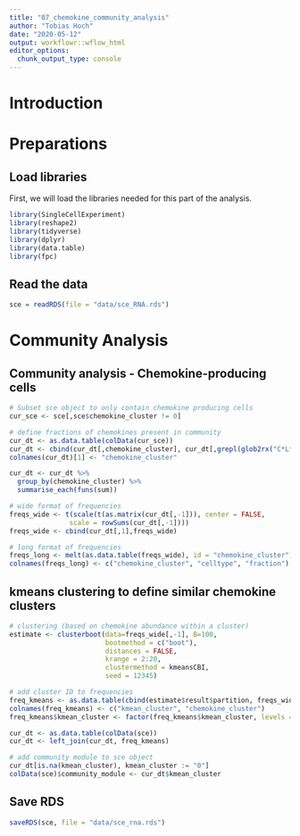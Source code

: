 ```yaml
---
title: "07_chemokine_community_analysis"
author: "Tobias Hoch"
date: "2020-05-12"
output: workflowr::wflow_html
editor_options:
  chunk_output_type: console
---
```


# Introduction

# Preparations

## Load libraries

First, we will load the libraries needed for this part of the analysis.

```r
library(SingleCellExperiment)
library(reshape2)
library(tidyverse)
library(dplyr)
library(data.table) 
library(fpc)
```

## Read the data

```r
sce = readRDS(file = "data/sce_RNA.rds")
```

# Community Analysis

## Community analysis - Chemokine-producing cells

```r
# Subset sce object to only contain chemokine producing cells
cur_sce <- sce[,sce$chemokine_cluster != 0]

# define fractions of chemokines present in community
cur_dt <- as.data.table(colData(cur_sce))
cur_dt <- cbind(cur_dt[,chemokine_cluster], cur_dt[,grepl(glob2rx("C*L*"),names(cur_dt)), with=FALSE])
colnames(cur_dt)[1] <- "chemokine_cluster"

cur_dt <- cur_dt %>%
  group_by(chemokine_cluster) %>%
  summarise_each(funs(sum))

# wide format of frequencies
freqs_wide <- t(scale(t(as.matrix(cur_dt[,-1])), center = FALSE, 
               scale = rowSums(cur_dt[,-1])))
freqs_wide <- cbind(cur_dt[,1],freqs_wide)

# long format of frequencies
freqs_long <- melt(as.data.table(freqs_wide), id = "chemokine_cluster")
colnames(freqs_long) <- c("chemokine_cluster", "celltype", "fraction")
```

## kmeans clustering to define similar chemokine clusters

```r
# clustering (based on chemokine abundance within a cluster)
estimate <- clusterboot(data=freqs_wide[,-1], B=100, 
                        bootmethod = c("boot"), 
                        distances = FALSE, 
                        krange = 2:20, 
                        clustermethod = kmeansCBI,
                        seed = 12345)

# add cluster ID to frequencies
freq_kmeans <- as.data.table(cbind(estimate$result$partition, freqs_wide[,1]))
colnames(freq_kmeans) <- c("kmean_cluster", "chemokine_cluster")
freq_kmeans$kmean_cluster <- factor(freq_kmeans$kmean_cluster, levels = 0:length(unique(freq_kmeans$kmean_cluster)))

cur_dt <- as.data.table(colData(sce))
cur_dt <- left_join(cur_dt, freq_kmeans)

# add community module to sce object
cur_dt[is.na(kmean_cluster), kmean_cluster := "0"]
colData(sce)$community_module <- cur_dt$kmean_cluster
```

## Save RDS

```r
saveRDS(sce, file = "data/sce_rna.rds")
```
